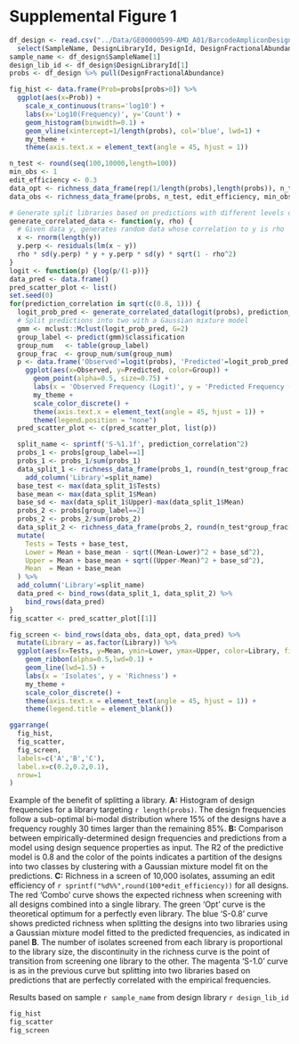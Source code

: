 # Supplemental Figure 1

```r
df_design <- read.csv("../Data/GE00000599-AMD_A01/BarcodeAmpliconDesignReport.csv") %>%
  select(SampleName, DesignLibraryId, DesignId, DesignFractionalAbundance)
sample_name <- df_design$SampleName[1]
design_lib_id <- df_design$DesignLibraryId[1]
probs <- df_design %>% pull(DesignFractionalAbundance)

fig_hist <- data.frame(Prob=probs[probs>0]) %>%
  ggplot(aes(x=Prob)) +
    scale_x_continuous(trans='log10') +
    labs(x='Log10(Frequency)', y='Count') +
    geom_histogram(binwidth=0.1) +
    geom_vline(xintercept=1/length(probs), col='blue', lwd=1) +
    my_theme +
    theme(axis.text.x = element_text(angle = 45, hjust = 1))

n_test <- round(seq(100,10000,length=100))
min_obs <- 1
edit_efficiency <- 0.3
data_opt <- richness_data_frame(rep(1/length(probs),length(probs)), n_test, edit_efficiency, min_obs) %>% add_column('Library'='Opt')
data_obs <- richness_data_frame(probs, n_test, edit_efficiency, min_obs) %>% add_column('Library'='Combo')

# Generate split libraries based on predictions with different levels of correlation
generate_correlated_data <- function(y, rho) {
  # Given data y, generates random data whose correlation to y is rho
  x <- rnorm(length(y))
  y.perp <- residuals(lm(x ~ y))
  rho * sd(y.perp) * y + y.perp * sd(y) * sqrt(1 - rho^2)
}
logit <- function(p) {log(p/(1-p))}
data_pred <- data.frame()
pred_scatter_plot <- list()
set.seed(0)
for(prediction_correlation in sqrt(c(0.8, 1))) {
  logit_prob_pred <- generate_correlated_data(logit(probs), prediction_correlation)
  # Split predictions into two with a Gaussian mixture model
  gmm <- mclust::Mclust(logit_prob_pred, G=2)
  group_label <- predict(gmm)$classification
  group_num   <- table(group_label)
  group_frac  <- group_num/sum(group_num)
  p <- data.frame('Observed'=logit(probs), 'Predicted'=logit_prob_pred, 'Group'=as.factor(group_label)) %>%
    ggplot(aes(x=Observed, y=Predicted, color=Group)) +
      geom_point(alpha=0.5, size=0.75) +
      labs(x = 'Observed Frequency (Logit)', y = 'Predicted Frequency (Logit)') +
      my_theme +
      scale_color_discrete() +
      theme(axis.text.x = element_text(angle = 45, hjust = 1)) +
      theme(legend.position = "none")
  pred_scatter_plot <- c(pred_scatter_plot, list(p))

  split_name <- sprintf('S-%1.1f', prediction_correlation^2)
  probs_1 <- probs[group_label==1]
  probs_1 <- probs_1/sum(probs_1)
  data_split_1 <- richness_data_frame(probs_1, round(n_test*group_frac[1]), edit_efficiency, min_obs) %>%
    add_column('Library'=split_name)
  base_test <- max(data_split_1$Tests)
  base_mean <- max(data_split_1$Mean)
  base_sd <- max(data_split_1$Upper)-max(data_split_1$Mean)
  probs_2 <- probs[group_label==2]
  probs_2 <- probs_2/sum(probs_2)
  data_split_2 <- richness_data_frame(probs_2, round(n_test*group_frac[2]), edit_efficiency, min_obs) %>%
  mutate(
    Tests = Tests + base_test,
    Lower = Mean + base_mean - sqrt((Mean-Lower)^2 + base_sd^2),
    Upper = Mean + base_mean + sqrt((Upper-Mean)^2 + base_sd^2),
    Mean  = Mean + base_mean
  ) %>%
  add_column('Library'=split_name)
  data_pred <- bind_rows(data_split_1, data_split_2) %>%
    bind_rows(data_pred)
}
fig_scatter <- pred_scatter_plot[[1]]

fig_screen <- bind_rows(data_obs, data_opt, data_pred) %>%
  mutate(Library = as.factor(Library)) %>%
  ggplot(aes(x=Tests, y=Mean, ymin=Lower, ymax=Upper, color=Library, fill=Library, group=Library)) +
    geom_ribbon(alpha=0.5,lwd=0.1) +
    geom_line(lwd=1.5) +
    labs(x = 'Isolates', y = 'Richness') +
    my_theme +
    scale_color_discrete() +
    theme(axis.text.x = element_text(angle = 45, hjust = 1)) +
    theme(legend.title = element_blank())
```

```r
ggarrange(
  fig_hist,
  fig_scatter,
  fig_screen,
  labels=c('A','B','C'),
  label.x=c(0.2,0.2,0.1),
  nrow=1
)
```
Example of the benefit of splitting a library.
**A:** Histogram of design frequencies for a library targeting `r length(probs)`.  The design frequencies follow a sub-optimal bi-modal distribution where 15% of the designs have a frequency roughly 30 times larger than the remaining 85%.
**B:** Comparison between empirically-determined design frequencies and predictions from a model using design sequence properties as input.  The R2 of the predictive model is 0.8 and the color of the points indicates a partition of the designs into two classes by clustering with a Gaussian mixture model fit on the predictions.
**C:** Richness in a screen of 10,000 isolates, assuming an edit efficiency of `r sprintf("%d%%",round(100*edit_efficiency))` for all designs.  The red 'Combo' curve shows the expected richness when screening with all designs combined into a single library.  The green 'Opt' curve is the theoretical optimum for a perfectly even library.  The blue 'S-0.8' curve shows predicted richness when splitting the designs into two libraries using a Gaussian mixture model fitted to the predicted frequencies, as indicated in panel **B**.  The number of isolates screened from each library is proportional to the library size, the discontinuity in the richness curve is the point of transition from screening one library to the other.  The magenta 'S-1.0' curve is as in the previous curve but splitting into two libraries based on predictions that are perfectly correlated with the empirical frequencies.

Results based on sample `r sample_name` from design library `r design_lib_id`

```r
fig_hist
fig_scatter
fig_screen
```
